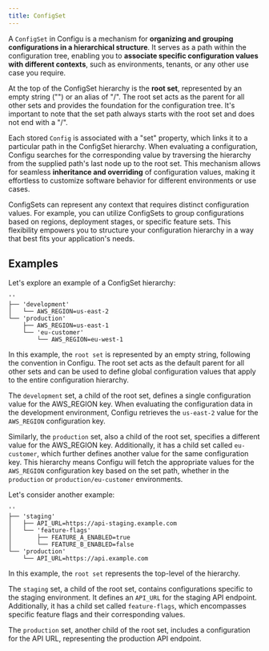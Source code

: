```yaml
---
title: ConfigSet
---
```


A `ConfigSet` in Configu is a mechanism for **organizing and grouping configurations in a hierarchical structure**. It serves as a path within the configuration tree, enabling you to **associate specific configuration values with different contexts**, such as environments, tenants, or any other use case you require.

At the top of the ConfigSet hierarchy is the **root set**, represented by an empty string ("") or an alias of "/". The root set acts as the parent for all other sets and provides the foundation for the configuration tree. It's important to note that the set path always starts with the root set and does not end with a "/".

Each stored `Config` is associated with a "set" property, which links it to a particular path in the ConfigSet hierarchy. When evaluating a configuration, Configu searches for the corresponding value by traversing the hierarchy from the supplied path's last node up to the root set. This mechanism allows for seamless **inheritance and overriding** of configuration values, making it effortless to customize software behavior for different environments or use cases.

<Info>ConfigSets can represent any context that requires distinct configuration values. For example, you can utilize ConfigSets to group configurations based on regions, deployment stages, or specific feature sets. This flexibility empowers you to structure your configuration hierarchy in a way that best fits your application's needs.</Info>

## Examples

Let's explore an example of a ConfigSet hierarchy:

```text
''
├── 'development'
│   └── AWS_REGION=us-east-2
└── 'production'
    ├── AWS_REGION=us-east-1
    └── 'eu-customer'
        └── AWS_REGION=eu-west-1
```

In this example, the `root set` is represented by an empty string, following the convention in Configu. The root set acts as the default parent for all other sets and can be used to define global configuration values that apply to the entire configuration hierarchy.

The `development` set, a child of the root set, defines a single configuration value for the AWS_REGION key. When evaluating the configuration data in the development environment, Configu retrieves the `us-east-2` value for the `AWS_REGION` configuration key.

Similarly, the `production` set, also a child of the root set, specifies a different value for the AWS_REGION key. Additionally, it has a child set called `eu-customer`, which further defines another value for the same configuration key. This hierarchy means Configu will fetch the appropriate values for the `AWS_REGION` configuration key based on the set path, whether in the `production` or `production/eu-customer` environments.

Let's consider another example:

```text
''
├── 'staging'
│   ├── API_URL=https://api-staging.example.com
│   └── 'feature-flags'
│       ├── FEATURE_A_ENABLED=true
│       └── FEATURE_B_ENABLED=false
└── 'production'
    └── API_URL=https://api.example.com
```

In this example, the `root set` represents the top-level of the hierarchy.

The `staging` set, a child of the root set, contains configurations specific to the staging environment. It defines an `API_URL` for the staging API endpoint. Additionally, it has a child set called `feature-flags`, which encompasses specific feature flags and their corresponding values.

The `production` set, another child of the root set, includes a configuration for the API URL, representing the production API endpoint.